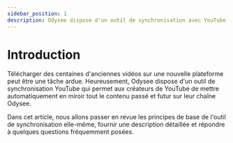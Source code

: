 ---
sidebar_position: 1
description: Odysee dispose d'un outil de synchronisation avec YouTube qui permet aux créateurs de YouTube de mettre automatiquement en miroir tout le contenu passé et futur sur leur chaîne Odysee.
---

# Introduction

Télécharger des centaines d'anciennes vidéos sur une nouvelle plateforme peut être une tâche ardue. Heureusement, Odysee dispose d'un outil de synchronisation YouTube qui permet aux créateurs de YouTube de mettre automatiquement en miroir tout le contenu passé et futur sur leur chaîne Odysee.

Dans cet article, nous allons passer en revue les principes de base de l'outil de synchronisation elle-même, fournir une description détaillée et répondre à quelques questions fréquemment posées.
